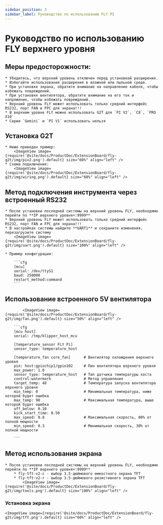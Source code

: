 ```yaml
---
sidebar_position: 3
sidebar_label: Руководство по использованию FLY PI
---
```




# Руководство по использованию FLY верхнего уровня

## Меры предосторожности:

    * Убедитесь, что верхний уровень отключен перед установкой расширения.
    * Избегайте использования расширения в влажной или пыльной среде.
    * При установке экрана, обратите внимание на направление кабеля, чтобы избежать повреждений.
    * При установке вентилятора, обратите внимание на его ток и напряжение, чтобы избежать повреждений.
    * Верхний уровень FLY может использовать только средний интерфейс RS232, порт FAN и FPC для экрана!!!
    * В верхнем уровне FLY можно использовать G2T для `PI V2`, `C8`, `PRO X10`
    * Серии `Gemini` и `PI V1` использовать нельзя

## Установка G2T

    * Ниже приведен пример:
        <ImageView image={require('@site/docs/ProductDoc/ExtensionBoard/fly-g2t/img/piv2.png').default} size="60%" align="left" />
    * Схема подключения:
        <ImageView image={require('@site/docs/ProductDoc/ExtensionBoard/fly-g2t/img/wiring.png').default} size="60%" align="left" />


## Метод подключения инструмента через встроенный RS232

    * После установки последней системы на верхний уровень FLY, необходимо перейти по **IP верхнего уровня+:9999**
    * Верхний уровень FLY может использовать только средний интерфейс RS232, порт FAN и FPC для экрана!!!
    * В настройках системы найдите **UART1** и сохраните изменения, перезагрузите систему
        <ImageView image={require('@site/docs/ProductDoc/ExtensionBoard/fly-g2t/img/uart.png').default} size="100%" align="left" />

    * Пример конфигурации:

        ```cfg
        [mcu] 
        serial: /dev/ttyS1
        baud: 250000
        restart_method:command
        ```

## Использование встроенного 5V вентилятора

            <ImageView image={require('@site/docs/ProductDoc/ExtensionBoard/fly-g2t/img/fan.png').default} size="50%" align="left" />

        ```cfg
        [mcu host]         
        serial: /tmp/klipper_host_mcu 

        [temperature_sensor FLY Pi]
        sensor_type: temperature_host

        [temperature_fan core_fan]      # Вентилятор охлаждения верхнего уровня
        pin: host:gpiochip1/gpio102     # Пин вентилятора верхнего уровня
        max_power: 1.0
        sensor_type: temperature_host   # Тип датчика температуры хоста
        control:watermark               # Метод управления
        target_temp: 48                 # Температура запуска вентилятора верхнего уровня
        min_temp: 0                     # Минимальная температура, ниже которой будет ошибка
        max_temp: 90                    # Максимальная температура, выше которой будет ошибка
        off_below: 0.10
        kick_start_time: 0.50
        max_speed: 0.8                  # Максимальная скорость, 80% от полной мощности
        min_speed: 0.3                  # Минимальная скорость, 30% от полной мощности

        ```

## Метод использования экрана

    * После установки последней системы на верхний уровень FLY, необходимо перейти по **IP верхнего уровня+:9999**
        * fly-tft-v2-c - выбор 3.5-дюймового емкостного экрана TFT
        * fly-tft-v2-r - выбор 3.5-дюймового резистивного экрана TFT
            <ImageView image={require('@site/docs/ProductDoc/ExtensionBoard/fly-g2t/img/tools.png').default} size="100%" align="left" />

### Установка экрана

    <ImageView image={require('@site/docs/ProductDoc/ExtensionBoard/fly-g2t/img/tft.png').default} size="60%" align="left" />